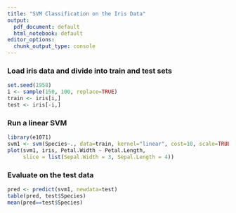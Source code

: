 ```yaml
---
title: "SVM Classification on the Iris Data"
output:
  pdf_document: default
  html_notebook: default
editor_options:
  chunk_output_type: console
---
```


### Load iris data and divide into train and test sets

```r
set.seed(1958)
i <- sample(150, 100, replace=TRUE)
train <- iris[i,]
test <- iris[-i,]
```

### Run a linear SVM

```r
library(e1071)
svm1 <- svm(Species~., data=train, kernel="linear", cost=10, scale=TRUE)
plot(svm1, iris, Petal.Width ~ Petal.Length,
     slice = list(Sepal.Width = 3, Sepal.Length = 4))
```

### Evaluate on the test data

```r
pred <- predict(svm1, newdata=test)
table(pred, test$Species)
mean(pred==test$Species)
```

